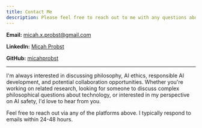 ```yaml
---
title: Contact Me
description: Please feel free to reach out to me with any questions about philosophy, AI ethics, or potential collaborations!
---
```


**Email:** [micah.x.probst@gmail.com](mailto:micah.x.probst@gmail.com)

**LinkedIn:** [Micah Probst](https://www.linkedin.com/in/micah-probst-b80009172/)

**GitHub:** [micahprobst](https://github.com/micahprobst)

---

I'm always interested in discussing philosophy, AI ethics, responsible AI development, and potential collaboration opportunities. Whether you're working on related research, looking for someone to discuss complex philosophical questions about technology, or interested in my perspective on AI safety, I'd love to hear from you.

Feel free to reach out via any of the platforms above. I typically respond to emails within 24-48 hours.
